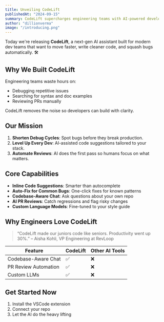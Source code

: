 ```yaml
---
title: Unveiling CodeLift
publishedAt: "2024-09-15"
summary: CodeLift supercharges engineering teams with AI-powered development tools.
author: "dillionverma"
image: "/introducing.png"
---
```


Today we're releasing **CodeLift**, a next-gen AI assistant built for modern dev teams that want to move faster, write cleaner code, and squash bugs automatically. 🛠️

## Why We Built CodeLift

Engineering teams waste hours on:

- Debugging repetitive issues
- Searching for syntax and doc examples
- Reviewing PRs manually

CodeLift removes the noise so developers can build with clarity.

## Our Mission

1. **Shorten Debug Cycles**: Spot bugs before they break production.
2. **Level Up Every Dev**: AI-assisted code suggestions tailored to your stack.
3. **Automate Reviews**: AI does the first pass so humans focus on what matters.

## Core Capabilities

- **Inline Code Suggestions**: Smarter than autocomplete
- **Auto-Fix for Common Bugs**: One-click fixes for known patterns
- **Codebase-Aware Chat**: Ask questions about your own repo
- **AI PR Reviews**: Catch regressions and flag risky changes
- **Custom Language Models**: Fine-tuned to your style guide

## Why Engineers Love CodeLift

> “CodeLift made our juniors code like seniors. Productivity went up 30%.” – Aisha Kohli, VP Engineering at RevLoop

| Feature              | CodeLift | Other AI Tools |
|----------------------|----------|----------------|
| Codebase-Aware Chat  | ✅       | ❌             |
| PR Review Automation | ✅       | ❌             |
| Custom LLMs          | ✅       | ❌             |

## Get Started Now

1. Install the VSCode extension
2. Connect your repo
3. Let the AI do the heavy lifting
